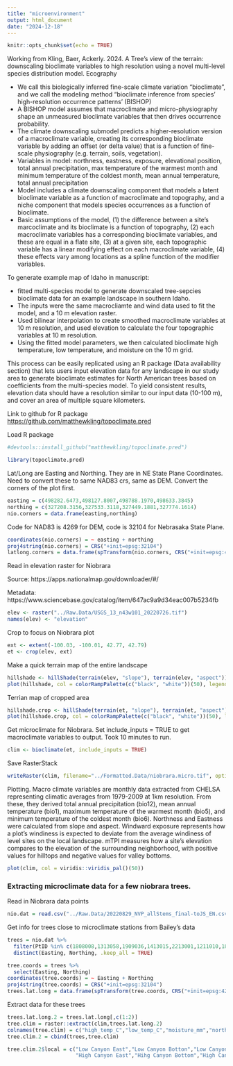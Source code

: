 ```yaml
---
title: "microenvironment"
output: html_document
date: "2024-12-18"
---
```


```r
knitr::opts_chunk$set(echo = TRUE)
```

Working from Kling, Baer, Ackerly. 2024. A Tree's view of the terrain: downscaling bioclimate variables to high resolution using a novel multi-level species distribution model. Ecography

-   We call this biologically inferred fine-scale climate variation "bioclimate", and we call the modeling method "bioclimate inference from species' high-resolution occurrence patterns' (BISHOP)
-   A BISHOP model assumes that macroclimate and micro-physiography shape an unmeasured bioclimate variables that then drives occurrence probability.
-   The climate downscaling submodel predicts a higher-resolution version of a macroclimate variable, creating its corresponding bioclimate variable by adding an offset (or delta value) that is a function of fine-scale physiography (e.g. terrain, soils, vegetation).
-   Variables in model: northness, eastness, exposure, elevational position, total annual precipitation, max temperature of the warmest month and minimum temperature of the coldest month, mean annual temperature, total annual precipitation
-   Model includes a climate downscaling component that models a latent bioclimate variable as a function of macroclimate and topography, and a niche component that models species occurrences as a function of bioclimate.
-   Basic assumptions of the model, (1) the difference between a site's marcoclimate and its bioclimate is a function of topography, (2) each macroclimate variables has a corresponding bioclimate variables, and these are equal in a flate site, (3) at a given site, each topographic variable has a linear modifying effect on each macroclimate variable, (4) these effects vary among locations as a spline function of the modifier variables.

To generate example map of Idaho in manuscript:

-   fitted multi-species model to generate downscaled tree-sepcies bioclimate data for an example landscape in southern Idaho.
-   The inputs were the same macrocliamte and wind data used to fit the model, and a 10 m elevation raster.
-   Used bilinear interpolation to create smoothed macroclimate variables at 10 m resolution, and used elevation to calculate the four topographic variables at 10 m resolution.
-   Using the fitted model parameters, we then calculated bioclimate high temperature, low temperature, and moisture on the 10 m grid.

This process can be easily replicated using an R package (Data availability section) that lets users input elevation data for any landscape in our study area to generate bioclimate estimates for North American trees based on coefficients from the multi-species model. To yield consistent results, elevation data should have a resolution similar to our input data (10-100 m), and cover an area of multiple square kilometers.

Link to github for R package <https://github.com/matthewkling/topoclimate.pred>

Load R package

```r
#devtools::install_github("matthewkling/topoclimate.pred")
```

```r
library(topoclimate.pred)
```

Lat/Long are Easting and Northing. They are in NE State Plane Coordinates. Need to convert these to same NAD83 crs, same as DEM. Convert the corners of the plot first.

```r
easting = c(498282.6473,498127.8007,498788.1970,498633.3845)          
northing = c(327208.3156,327533.3118,327449.1881,327774.1614)
nio.corners = data.frame(easting,northing)
```

Code for NAD83 is 4269 for DEM, code is 32104 for Nebrasaka State Plane.

```r
coordinates(nio.corners) = ~ easting + northing
proj4string(nio.corners) = CRS("+init=epsg:32104")
latlong.corners = data.frame(spTransform(nio.corners, CRS("+init=epsg:4269")))
```

Read in elevation raster for Niobrara

Source: https://apps.nationalmap.gov/downloader/#/

Metadata: https://www.sciencebase.gov/catalog/item/647ac9a9d34eac007b5234fb

```r
elev <- raster("../Raw.Data/USGS_13_n43w101_20220726.tif")
names(elev) <- "elevation"
```

Crop to focus on Niobrara plot  

```r
ext <- extent(-100.03, -100.01, 42.77, 42.79)
et <- crop(elev, ext)
```

Make a quick terrain map of the entire landscape

```r
hillshade <- hillShade(terrain(elev, "slope"), terrain(elev, "aspect"))
plot(hillshade, col = colorRampPalette(c("black", "white"))(50), legend = F)
```

Terrian map of cropped area

```r
hillshade.crop <- hillShade(terrain(et, "slope"), terrain(et, "aspect"))
plot(hillshade.crop, col = colorRampPalette(c("black", "white"))(50), legend = F)
```
Get microclimate for Niobrara. Set include_inputs = TRUE to get macroclimate variables to output. Took 10 minutes to run.

```r
clim <- bioclimate(et, include_inputs = TRUE)
```

Save RasterStack

```r
writeRaster(clim, filename="../Formatted.Data/niobrara.micro.tif", options="INTERLEAVE=BAND", overwrite=TRUE)
```

Plotting. Macro climate variables are monthly data extracted from CHELSA representing climatic averages from 1979-2009 at 1km resolution. From these, they derived total annual precipitation (bio12), mean annual temperature (bio1), maximum temperature of the warmest month (bio5), and minimum temperature of the coldest month (bio6). Northness and Eastness were calculated from slope and aspect. Windward exposure represents how a plot's windiness is expected to deviate from the average windiness of level sites on the local landscape. mTPI measures how a site's elevation compares to the elevation of the surrounding neighborhood, with positive values for hilltops and negative values for valley bottoms. 

```r
plot(clim, col = viridis::viridis_pal()(50))
```

### Extracting microclimate data for a few niobrara trees.

Read in Niobrara data points

```r
nio.dat = read.csv("../Raw.Data/20220829_NVP_allStems_final-toJS_EN.csv", row.names = 1)
```

Get info for trees close to microclimate stations from Bailey's data

```r
trees = nio.dat %>%
  filter(PtID %in% c(1808008,1313058,1909036,1413015,2213001,1211010,1807015)) %>%
  distinct(Easting, Northing, .keep_all = TRUE)

```

```r
tree.coords = trees %>%
  select(Easting, Northing)
coordinates(tree.coords) = ~ Easting + Northing
proj4string(tree.coords) = CRS("+init=epsg:32104")
trees.lat.long = data.frame(spTransform(tree.coords, CRS("+init=epsg:4269")))
```

Extract data for these trees

```r
trees.lat.long.2 = trees.lat.long[,c(1:2)]
tree.clim = raster::extract(clim,trees.lat.long.2)
colnames(tree.clim) = c("high_temp_C","low_temp_C","moisture_mm","northness","eastness","windward_exposure","mTPI","macro_bio1_mean_annual_temp_C","macro_bio12_total_annual_precip_mm","macro_bio5_max_temp_warm_month_C","macro_bi06_min_temp_cold_month_C")
tree.clim.2 = cbind(trees,tree.clim)
```

```r
tree.clim.2$local = c("Low Canyon East","Low Canyon Botton","Low Canyon West",
                      "High Canyon East","Hihg Canyon Bottom","High Canyon West","Upland")
```
